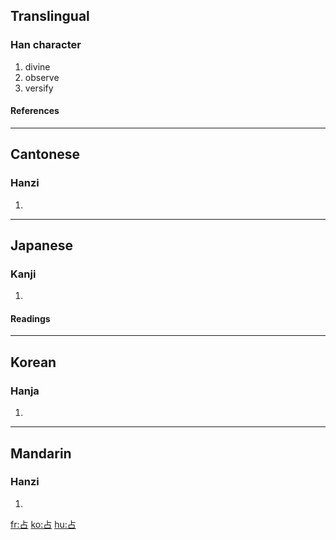 {{see|佔}}

==Translingual==
===Han character===
{{Han char|rn=25|rad=卜|as=03|sn=5|four=2160<sub>0</sub>|canj=卜口 (YR)}}
# divine
# observe
# versify
====References====
{{Han ref|kx=0157.300|dkj=02780|dj=0361.190|hdz=10092.050|uh=5360|ud=21344|bh=A565|bd=42341}}
----
==Cantonese==
===Hanzi===
{{yue-hanzi|jyut=|y=jim1}}
# {{defn|Cantonese}}
----
==Japanese==
===Kanji===
{{ja-kanji|grade=|rs=卜03}}
# {{defn|Japanese}} 
====Readings====
{{ja-readings|on=[[せん]] (sen)|kun=[[しめる]] (shimeru), [[うらなう]] (uranau), [[うらない]] (uranai)}}
----
==Korean==
===Hanja===
{{ko-hanja|hangeul=점|rv=jeom|mr=chŏm}}
# {{defn|Korean}}
----
==Mandarin==
===Hanzi===
{{cmn-hanzi|pin=[[zhān]] (zhan1)|wg=chan<sup>1</sup>}}
# {{defn|Mandarin}}

[[fr:占]]
[[ko:占]]
[[hu:占]]